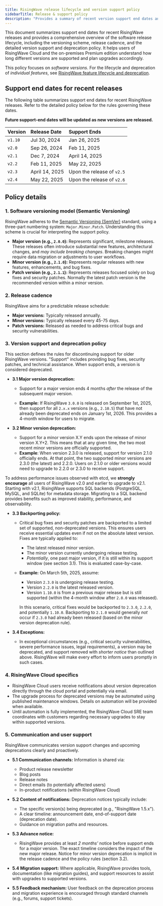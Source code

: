 ```yaml
---
title: RisingWave release lifecycle and version support policy
sidebarTitle: Release & support policy
description: "Provides a summary of recent version support end dates and details the RisingWave versioning scheme (SemVer), release cadence, support rules, backporting policy, and deprecation communication."
---
```


This document summarizes support end dates for recent RisingWave releases and provides a comprehensive overview of the software release lifecycle, including the versioning scheme, release cadence, and the detailed version support and deprecation policy. It helps users of RisingWave Cloud and the on-premises Premium edition understand how long different versions are supported and plan upgrades accordingly.

This policy focuses on *software versions*. For the lifecycle and deprecation of *individual features*, see [RisingWave feature lifecycle and deprecation](/changelog/product-lifecycle).

## Support end dates for recent releases

The following table summarizes support end dates for recent RisingWave releases. Refer to the detailed policy below for the rules governing these dates.

**Future support-end dates will be updated as new versions are released.**

| Version | Release Date | Support Ends                                           |
| :------ | :----------- | :----------------------------------------------------- |
| `v1.10` | Jul 30, 2024 | Jan 26, 2025                                           |
| `v2.0`  | Sep 26, 2024 | Feb 11, 2025      |
| `v2.1`  | Dec 7, 2024  | April 14, 2025                                |
| `v2.2`  | Feb 11, 2025 | May 22, 2025 |
| `v2.3`  | April 14, 2025  | Upon the release of `v2.5`|
| `v2.4`  | May 22, 2025 | Upon the release of `v2.6`|

## Policy details

### 1. Software versioning model (Semantic Versioning)

RisingWave adheres to the [Semantic Versioning (SemVer)](https://semver.org/) standard, using a three-part numbering system: `Major.Minor.Patch`. Understanding this scheme is crucial for interpreting the support policy.

*   **Major version (e.g., `2.0.0`):** Represents significant, milestone releases. These releases often introduce substantial new features, architectural changes, and *may include breaking changes*. Breaking changes might require data migration or adjustments to user workflows.
*   **Minor version (e.g., `2.1.0`):** Represents regular releases with new features, enhancements, and bug fixes. 
*   **Patch version (e.g., `2.1.1`):** Represents releases focused solely on bug fixes and security patches. Normally the latest patch version is the recommended version within a minor version.

### 2. Release cadence

RisingWave aims for a predictable release schedule:

*   **Major versions:** Typically released annually.
*   **Minor versions:** Typically released every 45-75 days.
*   **Patch versions:** Released as needed to address critical bugs and security vulnerabilities.

### 3. Version support and deprecation policy

This section defines the rules for discontinuing support for older RisingWave versions. "Support" includes providing bug fixes, security patches, and technical assistance. When support ends, a version is considered deprecated.

*   **3.1 Major version deprecation:**

    *   Support for a major version ends 4 months *after* the release of the subsequent major version.

    *   **Example:** If RisingWave `3.0.0` is released on September 1st, 2025, then support for all `2.x.x` versions (e.g., `2.10.5`) that have not already been deprecated ends on January 1st, 2026. This provides a 4-month window for users to migrate.

*   **3.2 Minor version deprecation:**

    * Support for a minor version X.Y ends upon the release of minor version X.Y+2. This means that at any given time, the two most recent minor versions are officially supported.
    * **Example**: When version 2.3.0 is released, support for version 2.1.0 officially ends. At that point, the two supported minor versions are 2.3.0 (the latest) and 2.2.0. Users on 2.1.0 or older versions would need to upgrade to 2.2.0 or 2.3.0 to receive support.

<Note>To address performance issues observed with etcd, we **strongly encourage** all users of RisingWave v2.0 and earlier to upgrade to v2.1. Starting with v2.1, RisingWave supports SQL backends (PostgreSQL, MySQL, and SQLite) for metadata storage. Migrating to a SQL backend provides benefits such as improved stability, performance, and observability.</Note>

*   **3.3 Backporting policy:**

    *   Critical bug fixes and security patches are backported to a limited set of supported, non-deprecated versions. This ensures users receive essential updates even if not on the absolute latest version. Fixes are typically applied to:
        *   The latest released minor version.
        *   The minor version currently undergoing release testing.
        *   *Potentially*, one past major version, if it is still within its support window (see section 3.1). This is evaluated case-by-case.

    *   **Example:** On March 5th, 2025, assume:
        *   Version `2.3.0` is undergoing release testing.
        *   Version `2.2.0` is the latest released version.
        *   Version `1.10.0` is from a previous major release but is still supported (within the 4-month window after `2.0.0` was released).

        In this scenario, critical fixes would be backported to `2.3.0`, `2.2.0`, and potentially `1.10.0`. Backporting to `2.1.0` would generally *not* occur if `2.3.0` had already been released (based on the minor version deprecation rule).

*   **3.4 Exceptions:**

    *   In exceptional circumstances (e.g., critical security vulnerabilities, severe performance issues, legal requirements), a version may be deprecated, and support removed with *shorter notice* than outlined above. RisingWave will make every effort to inform users promptly in such cases.

### 4. RisingWave Cloud specifics

*   RisingWave Cloud users receive notifications about version deprecation directly through the cloud portal and potentially via email.
*   The upgrade process for deprecated versions may be automated using published maintenance windows. Details on automation will be provided when available.
*   Until automation is fully implemented, the RisingWave Cloud SRE team coordinates with customers regarding necessary upgrades to stay within supported versions.

### 5. Communication and user support

RisingWave communicates version support changes and upcoming deprecations clearly and proactively.

*   **5.1 Communication channels:** Information is shared via:
    *   Product release newsletter
    *   Blog posts
    *   Release notes
    *   Direct emails (to potentially affected users)
    *   In-product notifications (within RisingWave Cloud)

*   **5.2 Content of notifications:** Deprecation notices typically include:
    *   The specific version(s) being deprecated (e.g., "RisingWave 1.5.x").
    *   A clear timeline: announcement date, end-of-support date (deprecation date).
    *   Guidance on migration paths and resources.

*   **5.3 Advance notice:**
    *   RisingWave provides at least *2 months'* notice before support ends for a *major* version. The exact timeline considers the impact of the new major release. Notice for minor version deprecation is implicit in the release cadence and the policy rules (section 3.2).

*   **5.4 Migration support:** Where applicable, RisingWave provides tools, documentation (like migration guides), and support resources to assist with upgrades to supported versions.

*   **5.5 Feedback mechanism:** User feedback on the deprecation process and migration experience is encouraged through standard channels (e.g., forums, support tickets).
